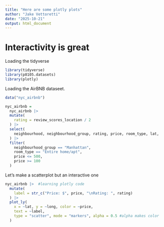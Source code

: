 ```yaml
---
title: "Here are some plotly plots"
author: "Jake Vettoretti"
date: "2025-10-21"
output: html_document
---
```


# Interactivity is great


Loading the tidyverse
```r
library(tidyverse)
library(p8105.datasets)
library(plotly)
```

Loading the AirBNB dataseet.
```r
data("nyc_airbnb")

nyc_airbnb = 
  nyc_airbnb |> 
  mutate(
    rating = review_scores_location / 2
  ) |> 
  select(
    neighbourhood, neighbourhood_group, rating, price, room_type, lat, long
  ) |> 
  filter(
    neighbourhood_group == "Manhattan",
    room_type == "Entire home/apt",
    price <= 500,
    price >= 100
  )
```

Let's make a scatterplot but an interactive one
```r
nyc_airbnb |>  #learning plotly code
  mutate(
    label = str_c("Price: $", price, "\nRating: ", rating)
  ) |> 
  plot_ly( 
    x = ~lat, y = ~long, color = ~price,
    text = ~label,
    type = "scatter", mode = "markers", alpha = 0.5 #alpha makes color gradient
  )
```



